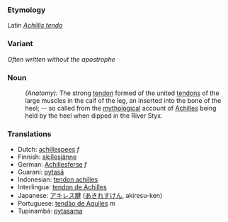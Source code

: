 ===Etymology===
Latin ''[[Achillis tendo]]''
===Variant===
''Often written without the apostrophe''
=== Noun ===
:''(Anatomy):'' The strong [[tendon]] formed of the united [[tendons]] of the large muscles in the calf of the leg, an inserted into the bone of the heel; -- so called from the [[mythological]] account of [[Achilles]] being held by the heel when dipped in the River Styx.

=== Translations ===
*Dutch: [[achillespees]] ''f''
*Finnish: [[akillesjänne]]
*German: [[Achillesferse]] ''f''
*Guaraní: [[pytasã]]
*Indonesian: [[tendon achilles]]
*Interlingua: [[tendon de Achilles]]
*Japanese: [[アキレス腱]] ([[あきれすけん]], akiresu-ken)
*Portuguese: [[tendão de Aquiles]] ''m''
*Tupinambá: [[pytasama]]